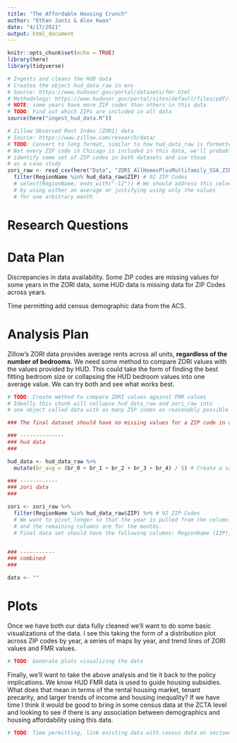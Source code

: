 ```yaml
---
title: "The Affordable Housing Crunch"
author: "Ethan Jantz & Alex Kwan"
date: "4/17/2021"
output: html_document
---
```


```r
knitr::opts_chunk$set(echo = TRUE)
library(here)
library(tidyverse)

# Ingests and cleans the HUD data
# Creates the object hud_data_raw in env
# Source: https://www.huduser.gov/portal/datasets/fmr.html
# Methodology: https://www.huduser.gov/portal/sites/default/files/pdf/fmr-overview.pdf
# NOTE: some years have more ZIP codes than others in this data
# TODO: Find out which ZIPs are included in all data
source(here("ingest_hud_data.R"))

# Zillow Observed Rent Index (ZORI) data
# Source: https://www.zillow.com/research/data/
# TODO: Convert to long format, similar to how hud_data_raw is formatted
# Not every ZIP code in Chicago is included in this data, we'll probably have to 
# identify some set of ZIP codes in both datasets and use those
# as a case study
zori_raw <- read_csv(here("Data", "ZORI_AllHomesPlusMultifamily_SSA_ZIP.csv")) %>%
  filter(RegionName %in% hud_data_raw$ZIP) # 92 ZIP Codes
  # select(RegionName, ends_with("-12")) # We should address this selection
  # by using either an average or justifying using only the values
  # for one arbitrary month
```

# Research Questions

# Data Plan

Discrepancies in data availability. Some ZIP codes are missing values for some years in the ZORI data, some HUD data is missing data for ZIP Codes across years.

Time permitting add census demographic data from the ACS.

# Analysis Plan

Zillow's ZORI data provides average rents across all units, **regardless of the number of bedrooms**. We need some method to compare ZORI values with the values provided by HUD. This could take the form of finding the best fitting bedroom size or collapsing the HUD bedroom values into one average value. We can try both and see what works best.

```r
# TODO: Create method to compare ZORI values against FMR values
# Ideally this chunk will collapse hud_data_raw and zori_raw into 
# one object called data with as many ZIP codes as reasonably possible

### The final dataset should have no missing values for a ZIP code in any year. That means that the ZIP codes should have values for all years in the the hud and zori datasets.

### --------------
### hud data
###

hud_data <- hud_data_raw %>%
  mutate(br_avg = (br_0 + br_1 + br_2 + br_3 + br_4) / 5) # Create a variable to map to the ZORI values

### ------------
### zori data
###

zori <- zori_raw %>%
  filter(RegionName %in% hud_data_raw$ZIP) %>% # 92 ZIP Codes
  # We want to pivot_longer so that the year is pulled from the column names
  # and the remaining columns are for the months. 
  # Final data set should have the following columns: RegionName (ZIP), year, rent_avg


### -----------
### combined
###

data <- ""
```

# Plots

Once we have both our data fully cleaned we'll want to do some basic visualizations of the data. I see this taking the form of a distribution plot across ZIP codes by year, a series of maps by year, and trend lines of ZORI values and FMR values.

```r
# TODO: Generate plots visualizing the data 
```

Finally, we'll want to take the above analysis and tie it back to the policy implications. We know HUD FMR data is used to guide housing subsidies. What does that mean in terms of the rental housing market, tenant precarity, and larger trends of income and housing inequality? If we have time I think it would be good to bring in some census data at the ZCTA level and looking to see if there is any association between demographics and housing affordability using this data.

```r
# TODO: Time permitting, link existing data with census data on socioeconomic characteristics
```



